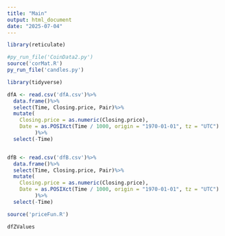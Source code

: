 ```yaml
---
title: "Main"
output: html_document
date: "2025-07-04"
---
```


```r

library(reticulate)

```

```r
#py_run_file('CoinData2.py')
source('corMat.R')
py_run_file('candles.py')
```

```r
library(tidyverse)

dfA <- read.csv('dfA.csv')%>%
  data.frame()%>%
  select(Time, Closing.price, Pair)%>%
  mutate(
    Closing.price = as.numeric(Closing.price),
    Date = as.POSIXct(Time / 1000, origin = "1970-01-01", tz = "UTC")
         )%>%
  select(-Time)


dfB <- read.csv('dfB.csv')%>%
  data.frame()%>%
  select(Time, Closing.price, Pair)%>%
  mutate(
    Closing.price = as.numeric(Closing.price),
    Date = as.POSIXct(Time / 1000, origin = "1970-01-01", tz = "UTC")
         )%>%
  select(-Time)
```

```r
source('priceFun.R')

dfZValues

```
